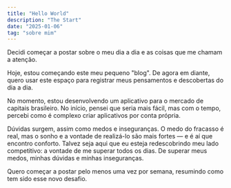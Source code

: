 ```yaml
---
title: "Hello World"
description: "The Start"
date: "2025-01-06"
tag: "sobre mim"
---
```


Decidi começar a postar sobre o meu dia a dia e as coisas que me chamam a atenção.

Hoje, estou começando este meu pequeno "blog". De agora em diante, quero usar este espaço para registrar meus pensamentos e descobertas do dia a dia.

No momento, estou desenvolvendo um aplicativo para o mercado de capitais brasileiro. No início, pensei que seria mais fácil, mas com o tempo, percebi como é complexo criar aplicativos por conta própria.

Dúvidas surgem, assim como medos e inseguranças. O medo do fracasso é real, mas o sonho e a vontade de realizá-lo são mais fortes — e é aí que encontro conforto. Talvez seja aqui que eu esteja redescobrindo meu lado competitivo: a vontade de me superar todos os dias. De superar meus medos, minhas dúvidas e minhas inseguranças.

Quero começar a postar pelo menos uma vez por semana, resumindo como tem sido esse novo desafio.